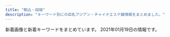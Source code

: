 ```yaml
---
title: "駒込・田端"
description: "キーワード別にの巨乳アジアン・チャイナエステ嬢情報をまとめました。"
---
```


新着画像と新着キーワードをまとめています。
2021年01月19日の情報です。

<DmmAffiliateIns />
<KeywordTable
  shops={
    [
    {
        "url": "http://ko-relax.info/",
        "keywords": {
            "C": 3,
            "D": 14,
            "E": 7
        },
        "img_links": [
            "http://ko-relax.info/wp-content/uploads/2017/12/jsioajioaos1.jpg",
            "http://ko-relax.info/wp-content/themes/este/img/top-img01.png",
            "http://ko-relax.info/wp-content/themes/este/img/1.jpg",
            "http://ko-relax.info/wp-content/themes/este/img/top-img02.png",
            "http://ko-relax.info/wp-content/uploads/2017/12/jsioajoiaas12.jpg",
            "http://ko-relax.info/wp-content/themes/este/img/top-img03.png",
            "http://ko-relax.info/wp-content/themes/este/img/tel.png",
            "http://ko-relax.info/wp-content/uploads/2020/06/55.jpg",
            "http://ko-relax.info/wp-content/uploads/2020/06/33.jpg",
            "http://ko-relax.info/wp-content/themes/este/img/call.png",
            "http://ko-relax.info/wp-content/uploads/2020/06/22.jpg",
            "http://ko-relax.info/wp-content/uploads/2020/06/11.jpg",
            "http://ko-relax.info/wp-content/uploads/2020/06/44.jpg"
        ],
        "name": "\u3066\u3082\u307f\u3084",
        "station": "JR\u99d2\u8fbc\u99c5\u6771\u53e3"
    },
    {
        "station": "JR\u99d2\u8fbc\u99c5\u5357\u53e3",
        "img_links": [
            "http://www.ko-story.com/css/nav/nav-006.jpg",
            "http://www.ko-story.com/css/staff/staff-014-b.jpg",
            "http://www.ko-story.com/css/staff/staff-0013-a.jpg",
            "http://www.ko-story.com/css/top01-left01.png",
            "http://www.ko-story.com/css/main-staff03.jpg",
            "http://www.ko-story.com/css/staff/staff-010-a.jpg",
            "http://www.ko-story.com/css/nav/nav-002.jpg",
            "http://www.ko-story.com/css/nav/nav-007.jpg",
            "http://www.ko-story.com/css/osusume-0014a.jpg",
            "http://www.ko-story.com/css/osusume-011.jpg",
            "http://www.ko-story.com/css/top01-left03.jpg",
            "http://www.ko-story.com/css/staff/staff-010-b.jpg",
            "http://www.ko-story.com/css/main-girl02.png",
            "http://www.ko-story.com/css/osusume-013.jpg",
            "http://www.ko-story.com/css/main-staff01.jpg",
            "http://www.ko-story.com/css/nav/nav-005.jpg",
            "http://www.ko-story.com/css/staff/staff-0013-b.jpg",
            "http://www.ko-story.com/css/head-change.jpg",
            "http://www.ko-story.com/css/nav/nav-001.jpg",
            "http://www.ko-story.com/css/top01-left02.jpg",
            "http://www.ko-story.com/css/nav/nav-003.jpg",
            "http://www.ko-story.com/css/staff/staff-012-a.jpg",
            "http://www.ko-story.com/css/staff/staff-014-a.jpg",
            "http://www.ko-story.com/css/nav/nav-004.jpg",
            "http://www.ko-story.com/css/tel01.png",
            "http://www.ko-story.com/css/staff/staff-012-b.jpg"
        ],
        "name": "\u30b9\u30c8\u30fc\u30ea\u30fc",
        "keywords": {
            "88": 6,
            "89": 2,
            "D": 8
        },
        "url": "http://www.ko-story.com/"
    },
    {
        "name": "\u7652\u3057\u306e\u68ee",
        "keywords": {},
        "url": "http://iyashinomori.oks.bz/",
        "img_links": [
            "http://iyashinomori.oks.bz/images/s_staff.png",
            "http://iyashinomori.oks.bz/images/top.jpg",
            "http://iyashinomori.oks.bz/photos/sites/72/2020/10/2020101903314523.jpg",
            "http://iyashinomori.oks.bz/images/s_news.jpg",
            "http://iyashinomori.oks.bz/images/bj2.jpg",
            "http://iyashinomori.oks.bz/photos/sites/72/2020/10/2020101903314625.jpg",
            "http://iyashinomori.oks.bz/images/room3.jpg",
            "http://iyashinomori.oks.bz/images/room4.jpg",
            "http://iyashinomori.oks.bz/photos/sites/72/2020/10/2020101903203761.jpg",
            "http://iyashinomori.oks.bz/photos/sites/72/2020/10/2020101903342723.jpg",
            "http://iyashinomori.oks.bz/images/bj3.jpg",
            "http://iyashinomori.oks.bz/images/mobile.jpg",
            "http://iyashinomori.oks.bz/photos/sites/72/2020/10/2020101903314748.jpg",
            "http://iyashinomori.oks.bz/images/room1.jpg",
            "http://iyashinomori.oks.bz/images/room2.jpg"
        ],
        "station": "JR\u99d2\u8fbc\u99c5\u5357\u53e3"
    },
    {
        "keywords": {
            "90": 1,
            "83": 1,
            "D": 3,
            "81": 1,
            "E": 1,
            "C": 2,
            "87": 1,
            "88": 2
        },
        "img_links": [
            "http://www.nekochan.masg.info/files/002.jpg",
            "http://www.nekochan.masg.info/files/004.jpg",
            "http://www.nekochan.masg.info/files/001-02.jpg",
            "http://www.nekochan.masg.info/files/006.jpg",
            "http://www.nekochan.masg.info/images/mobile.jpg",
            "http://www.nekochan.masg.info/files/002-02.jpg",
            "http://www.nekochan.masg.info/files/006-02.jpg",
            "http://www.nekochan.masg.info/files/004-02.jpg",
            "http://www.nekochan.masg.info/files/003.jpg",
            "http://www.nekochan.masg.info/files/005-02.jpg",
            "http://www.nekochan.masg.info/images/news.jpg",
            "http://www.nekochan.masg.info/files/003-02.jpg",
            "http://www.nekochan.masg.info/images/staff_t.jpg",
            "http://www.nekochan.masg.info/images/tel.jpg",
            "http://www.nekochan.masg.info/images/interior_t.jpg",
            "http://www.nekochan.masg.info/images/head.jpg",
            "http://www.nekochan.masg.info/images/sys.jpg",
            "http://www.nekochan.masg.info/images/int1.jpg",
            "http://www.nekochan.masg.info/files/005.jpg",
            "http://www.nekochan.masg.info/images/int2.jpg",
            "http://www.nekochan.masg.info/files/001.jpg"
        ],
        "station": "JR\u99d2\u8fbc\u99c5\u6771\u53e3",
        "name": "\u306d\u3053\u3061\u3083\u3093",
        "url": "http://www.nekochan.masg.info/"
    },
    {
        "url": "http://koukou.ests.co/",
        "station": "JR\u99d2\u8fbc\u99c5\u5317\u53e3",
        "keywords": {
            "D": 4,
            "86": 2,
            "85": 2
        },
        "name": "\u3046\u3055\u304e",
        "img_links": [
            "http://koukou.a1.jps.cm/upload/sites/26/2020/08/2020082905031069-350x467.jpg",
            "http://koukou.ests.co/images/mobile.jpg",
            "http://koukou.ests.co/images/news.jpg",
            "http://koukou.a1.jps.cm/upload/sites/26/2020/08/2020082905031069-200x268.jpg",
            "http://koukou.ests.co/images/acc3.jpg",
            "http://koukou.ests.co/images/acc2.jpg",
            "http://koukou.a1.jps.cm/upload/sites/26/2020/08/2020080301274439-200x268.jpg",
            "http://koukou.ests.co/images/pick.jpg",
            "http://koukou.a1.jps.cm/upload/sites/26/2020/10/202010230133115-200x268.jpg",
            "http://koukou.ests.co/images/acc4.jpg",
            "http://koukou.ests.co/images/staff_line.jpg",
            "http://koukou.ests.co/images/acc1.jpg",
            "http://koukou.ests.co/images/top.jpg",
            "http://koukou.a1.jps.cm/upload/sites/26/2020/07/2020071510180978-200x268.jpg",
            "http://koukou.a1.jps.cm/upload/sites/26/2020/10/202010230133115-350x467.jpg",
            "http://koukou.ests.co/images/bjs3.jpg",
            "http://koukou.ests.co/images/link_line.jpg",
            "http://koukou.a1.jps.cm/upload/sites/26/2020/07/2020071510180978-350x467.jpg",
            "http://koukou.a1.jps.cm/upload/sites/26/2020/08/2020080301274439-350x467.jpg"
        ]
    }
]
}
/>
<DmmAffiliateScript />
